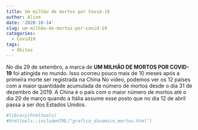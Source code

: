 ```yaml
---
title: Um milhão de mortos por Covid-19
author: Aline
date: '2020-10-14'
slug: um-milhão-de-mortos-por-covid-19
categories:
  - Covid19
tags:
  - Óbitos
---
```


No dia 29 de setembro, a marca de **UM MILHÃO DE MORTOS POR COVID-19** foi atingida no mundo. Isso ocorreu  pouco mais de 10 meses após a primeira morte ser registrada na China No vídeo, podemos ver os 12 países com a maior quantidade acumulada de número de mortos desde o dia 31 de dezembro de 2019. A China é o país com o maior número de mortos até o dia 20 de março quando a Itália assume esse posto que no dia 12 de abril passa a ser dos Estados Unidos.

```r
#library(htmltools)
#htmltools::includeHTML("grafico_dinamico_mortos.html")

```

<div class="flourish-embed flourish-bar-chart-race" data-src="visualisation/3886413" data-url="https://flo.uri.sh/visualisation/3886413/embed" aria-label=""><script src="https://public.flourish.studio/resources/embed.js"></script></div>

